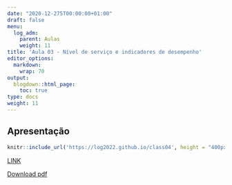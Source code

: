 ```yaml
---
date: "2020-12-275T00:00:00+01:00"
draft: false
menu:
  log_adm:
    parent: Aulas
    weight: 11
title: 'Aula 03 - Nível de serviço e indicadores de desempenho'
editor_options: 
  markdown: 
    wrap: 70
output: 
  blogdown::html_page:
    toc: true
type: docs
weight: 11
---
```


## Apresentação

```r
knitr::include_url('https://log2022.github.io/class04', height = "400px")
```

[LINK](https://log2022.github.io/class04)

[Download pdf](https://cefetmgbr-my.sharepoint.com/:b:/g/personal/renataoliveira_cefetmg_br/Ecn8co7kNxtJu1l7vke_c0MB7L57-bYpMdaK_zhGPJ-Plg?e=Usj6TE)
